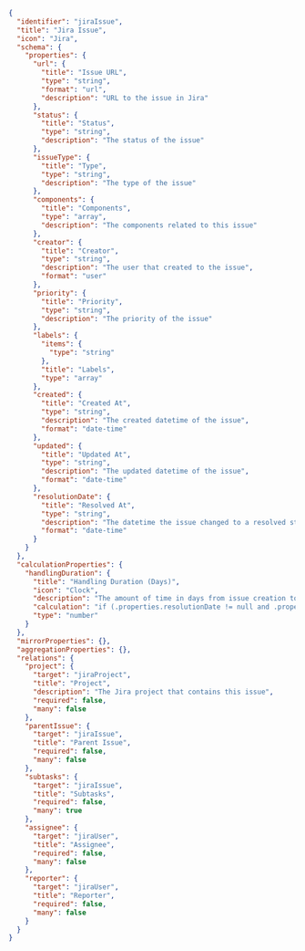```json showLineNumbers
{
  "identifier": "jiraIssue",
  "title": "Jira Issue",
  "icon": "Jira",
  "schema": {
    "properties": {
      "url": {
        "title": "Issue URL",
        "type": "string",
        "format": "url",
        "description": "URL to the issue in Jira"
      },
      "status": {
        "title": "Status",
        "type": "string",
        "description": "The status of the issue"
      },
      "issueType": {
        "title": "Type",
        "type": "string",
        "description": "The type of the issue"
      },
      "components": {
        "title": "Components",
        "type": "array",
        "description": "The components related to this issue"
      },
      "creator": {
        "title": "Creator",
        "type": "string",
        "description": "The user that created to the issue",
        "format": "user"
      },
      "priority": {
        "title": "Priority",
        "type": "string",
        "description": "The priority of the issue"
      },
      "labels": {
        "items": {
          "type": "string"
        },
        "title": "Labels",
        "type": "array"
      },
      "created": {
        "title": "Created At",
        "type": "string",
        "description": "The created datetime of the issue",
        "format": "date-time"
      },
      "updated": {
        "title": "Updated At",
        "type": "string",
        "description": "The updated datetime of the issue",
        "format": "date-time"
      },
      "resolutionDate": {
        "title": "Resolved At",
        "type": "string",
        "description": "The datetime the issue changed to a resolved state",
        "format": "date-time"
      }
    }
  },
  "calculationProperties": {
    "handlingDuration": {
      "title": "Handling Duration (Days)",
      "icon": "Clock",
      "description": "The amount of time in days from issue creation to issue resolution",
      "calculation": "if (.properties.resolutionDate != null and .properties.created != null) then ((.properties.resolutionDate[0:19] + \"Z\" | fromdateiso8601) - (.properties.created[0:19] + \"Z\" | fromdateiso8601)) / 86400 else null end",
      "type": "number"
    }
  },
  "mirrorProperties": {},
  "aggregationProperties": {},
  "relations": {
    "project": {
      "target": "jiraProject",
      "title": "Project",
      "description": "The Jira project that contains this issue",
      "required": false,
      "many": false
    },
    "parentIssue": {
      "target": "jiraIssue",
      "title": "Parent Issue",
      "required": false,
      "many": false
    },
    "subtasks": {
      "target": "jiraIssue",
      "title": "Subtasks",
      "required": false,
      "many": true
    },
    "assignee": {
      "target": "jiraUser",
      "title": "Assignee",
      "required": false,
      "many": false
    },
    "reporter": {
      "target": "jiraUser",
      "title": "Reporter",
      "required": false,
      "many": false
    }
  }
}
```
